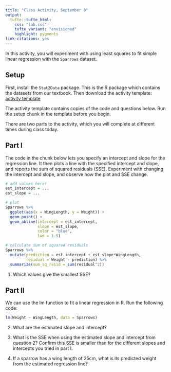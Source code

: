 ```yaml
---
title: "Class Activity, September 8"
output: 
  tufte::tufte_html:
    css: "lab.css"
    tufte_variant: "envisioned"
    highlight: pygments
link-citations: yes
---
```


In this activity, you will experiment with using least squares to fit simple linear regression with the `Sparrows` dataset. 

## Setup

First, install the `Stat2Data` package. This is the R package which contains the datasets from our textbook. Then download the activity template: [activity template](https://sta112-f21.github.io/class_activities/ca_lecture_8_template.Rmd)

The activity template contains copies of the code and questions below. Run the setup chunk in the template before you begin.

There are two parts to the activity, which you will complete at different times during class today.

## Part I

The code in the chunk below lets you specify an intercept and slope for the regression line. It then plots a line with the specified intercept and slope, and reports the sum of squared residuals (SSE). Experiment with changing the intercept and slope, and observe how the plot and SSE change.

```r
# add values here!
est_intercept = ...
est_slope = ...

# plot
Sparrows %>%
  ggplot(aes(x = WingLength, y = Weight)) +
  geom_point() +
  geom_abline(intercept = est_intercept,
              slope = est_slope,
              color = "blue",
              lwd = 1.5)

# calculate sum of squared residuals
Sparrows %>%
  mutate(prediction = est_intercept + est_slope*WingLength,
         residual = Weight - prediction) %>%
  summarize(sum_sq_resid = sum(residual^2))
```

1. Which values give the smallest SSE?


## Part II

We can use the lm function to fit a linear regression in R. Run the following code:

```r
lm(Weight ~ WingLength, data = Sparrows)
```

2. What are the estimated slope and intercept?

3. What is the SSE when using the estimated slope and intercept from question 2? Confirm this SSE is smaller than for the different slopes and intercepts you tried in part I.

4. If a sparrow has a wing length of 25cm, what is its predicted weight from the estimated regression line?
